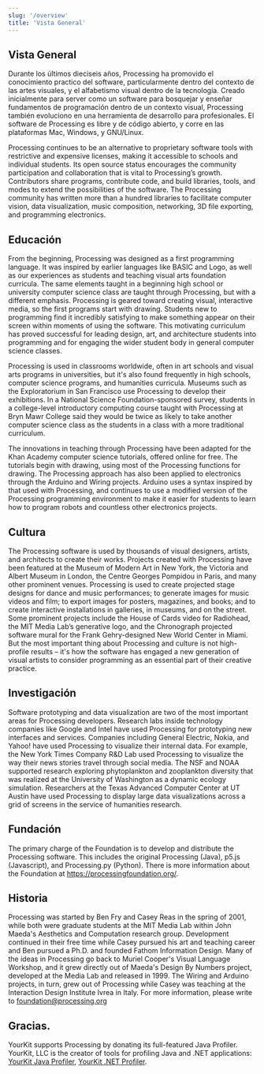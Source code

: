 ```yaml
---
slug: '/overview'
title: 'Vista General'
---
```


## Vista General

Durante los últimos dieciseis años, Processing ha promovido el conocimiento practico del software, particularmente dentro del contexto de las artes visuales, y el alfabetismo visual dentro de la tecnología. Creado inicialmente para server como un software para bosquejar y enseñar fundamentos de programación dentro de un contexto visual, Processing también evoluciono en una herramienta de desarrollo para profesionales. El software de Processing es libre y de código abierto, y corre en las plataformas Mac, Windows, y GNU/Linux.

Processing continues to be an alternative to proprietary software tools with restrictive and expensive licenses, making it accessible to schools and individual students. Its open source status encourages the community participation and collaboration that is vital to Processing’s growth. Contributors share programs, contribute code, and build libraries, tools, and modes to extend the possibilities of the software. The Processing community has written more than a hundred libraries to facilitate computer vision, data visualization, music composition, networking, 3D file exporting, and programming electronics.

## Educación

From the beginning, Processing was designed as a first programming language. It was inspired by earlier languages like BASIC and Logo, as well as our experiences as students and teaching visual arts foundation curricula. The same elements taught in a beginning high school or university computer science class are taught through Processing, but with a different emphasis. Processing is geared toward creating visual, interactive media, so the first programs start with drawing. Students new to programming find it incredibly satisfying to make something appear on their screen within moments of using the software. This motivating curriculum has proved successful for leading design, art, and architecture students into programming and for engaging the wider student body in general computer science classes.

Processing is used in classrooms worldwide, often in art schools and visual arts programs in universities, but it's also found frequently in high schools, computer science programs, and humanities curricula. Museums such as the Exploratorium in San Francisco use Processing to develop their exhibitions. In a National Science Foundation-sponsored survey, students in a college-level introductory computing course taught with Processing at Bryn Mawr College said they would be twice as likely to take another computer science class as the students in a class with a more traditional curriculum.

The innovations in teaching through Processing have been adapted for the Khan Academy computer science tutorials, offered online for free. The tutorials begin with drawing, using most of the Processing functions for drawing. The Processing approach has also been applied to electronics through the Arduino and Wiring projects. Arduino uses a syntax inspired by that used with Processing, and continues to use a modified version of the Processing programming environment to make it easier for students to learn how to program robots and countless other electronics projects.

## Cultura

The Processing software is used by thousands of visual designers, artists, and architects to create their works. Projects created with Processing have been featured at the Museum of Modern Art in New York, the Victoria and Albert Museum in London, the Centre Georges Pompidou in Paris, and many other prominent venues. Processing is used to create projected stage designs for dance and music performances; to generate images for music videos and film; to export images for posters, magazines, and books; and to create interactive installations in galleries, in museums, and on the street. Some prominent projects include the House of Cards video for Radiohead, the MIT Media Lab’s generative logo, and the Chronograph projected software mural for the Frank Gehry-designed New World Center in Miami. But the most important thing about Processing and culture is not high-profile results – it's how the software has engaged a new generation of visual artists to consider programming as an essential part of their creative practice.

## Investigación

Software prototyping and data visualization are two of the most important areas for Processing developers. Research labs inside technology companies like Google and Intel have used Processing for prototyping new interfaces and services. Companies including General Electric, Nokia, and Yahoo! have used Processing to visualize their internal data. For example, the New York Times Company R&D Lab used Processing to visualize the way their news stories travel through social media. The NSF and NOAA supported research exploring phytoplankton and zooplankton diversity that was realized at the University of Washington as a dynamic ecology simulation. Researchers at the Texas Advanced Computer Center at UT Austin have used Processing to display large data visualizations across a grid of screens in the service of humanities research.

## Fundación

The primary charge of the Foundation is to develop and distribute the Processing software. This includes the original Processing (Java), p5.js (Javascript), and Processing.py (Python). There is more information about the Foundation at https://processingfoundation.org/.

## Historia

Processing was started by Ben Fry and Casey Reas in the spring of 2001, while both were graduate students at the MIT Media Lab within John Maeda's Aesthetics and Computation research group. Development continued in their free time while Casey pursued his art and teaching career and Ben pursued a Ph.D. and founded Fathom Information Design. Many of the ideas in Processing go back to Muriel Cooper's Visual Language Workshop, and it grew directly out of Maeda's Design By Numbers project, developed at the Media Lab and released in 1999. The Wiring and Arduino projects, in turn, grew out of Processing while Casey was teaching at the Interaction Design Institute Ivrea in Italy.
For more information, please write to foundation@processing.org

## Gracias.

YourKit supports Processing by donating its full-featured Java Profiler. YourKit, LLC is the creator of tools for profiling Java and .NET applications: [YourKit Java Profiler](https://www.yourkit.com/java/profiler/index.jsp), [YourKit .NET Profiler](https://www.yourkit.com/.net/profiler/index.jsp).
